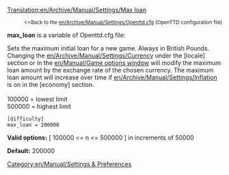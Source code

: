 [[Translation:en/Archive/Manual/Settings/Max loan]]

:<small><<Back to the [[en/Archive/Manual/Settings/Openttd.cfg]] (OpenTTD configuration file)</small>


'''max_loan''' is a variable of Openttd.cfg file:

Sets the maximum initial loan for a new game.  Always in British Pounds.  Changing the [[en/Archive/Manual/Settings/Currency]] under the <nowiki>[locale]</nowiki> section or in the [[en/Manual/Game options window]] will modify the maximum loan amount by the exchange rate of the chosen currency.  The maximum loan amount will increase over time if [[en/Archive/Manual/Settings/Inflation]] is on in the <nowiki>[economy]</nowiki> section.<br><br>
100000 = lowest limit<br>
500000 = highest limit<br>

<pre>
[difficulty]
max_loan = 200000
</pre>

'''Valid options:''' [ 100000 <= n <= 500000 ] in increments of 50000

'''Default:''' 200000


[[Category:en/Manual/Settings & Preferences]]